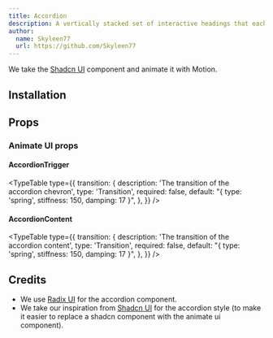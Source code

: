 ```yaml
---
title: Accordion
description: A vertically stacked set of interactive headings that each reveal an associated section of content.
author:
  name: Skyleen77
  url: https://github.com/Skyleen77
---
```


We take the [Shadcn UI](https://ui.shadcn.com/docs/components/accordion) component and animate it with Motion.

<ComponentPreview name="radix-accordion-demo" />

## Installation

<ComponentInstallation name="radix-accordion" />

## Props

<div className="flex flex-row gap-x-3">
  <ExternalLink
    href="https://www.radix-ui.com/primitives/docs/components/accordion"
    text="Docs"
  />
  <ExternalLink
    href="https://www.radix-ui.com/primitives/docs/components/accordion#api-reference"
    text="API Reference"
  />
</div>

### Animate UI props

#### AccordionTrigger

<TypeTable
  type={{
    transition: {
      description: 'The transition of the accordion chevron',
      type: 'Transition',
      required: false,
      default: "{ type: 'spring', stiffness: 150, damping: 17 }",
    },
  }}
/>

#### AccordionContent

<TypeTable
  type={{
    transition: {
      description: 'The transition of the accordion content',
      type: 'Transition',
      required: false,
      default: "{ type: 'spring', stiffness: 150, damping: 17 }",
    },
  }}
/>

## Credits

- We use [Radix UI](https://www.radix-ui.com/primitives/docs/components/accordion) for the accordion component.
- We take our inspiration from [Shadcn UI](https://ui.shadcn.com/docs/components/accordion) for the accordion style (to make it easier to replace a shadcn component with the animate ui component).
